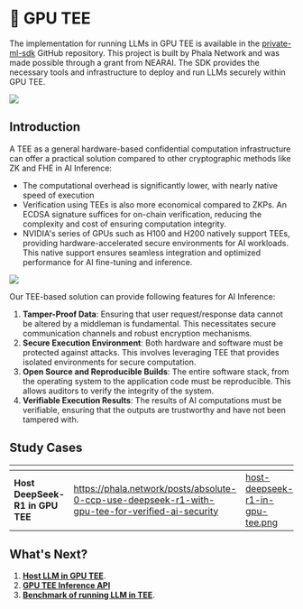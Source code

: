 # 🔐 GPU TEE

The implementation for running LLMs in GPU TEE is available in the [private-ml-sdk](https://github.com/nearai/private-ml-sdk) GitHub repository. This project is built by Phala Network and was made possible through a grant from NEARAI. The SDK provides the necessary tools and infrastructure to deploy and run LLMs securely within GPU TEE.

<Frame>
    <img src="/images/private-ml-sdk.png" />
</Frame>

## Introduction

A TEE as a general hardware-based confidential computation infrastructure can offer a practical solution compared to other cryptographic methods like ZK and FHE in AI Inference:

* The computational overhead is significantly lower, with nearly native speed of execution
* Verification using TEEs is also more economical compared to ZKPs. An ECDSA signature suffices for on-chain verification, reducing the complexity and cost of ensuring computation integrity.
* NVIDIA's series of GPUs such as H100 and H200 natively support TEEs, providing hardware-accelerated secure environments for AI workloads. This native support ensures seamless integration and optimized performance for AI fine-tuning and inference.

<Frame>
    <img src="/images/confidential-ai-inference-overview.png" />
</Frame>

Our TEE-based solution can provide following features for AI Inference:

1. **Tamper-Proof Data**: Ensuring that user request/response data cannot be altered by a middleman is fundamental. This necessitates secure communication channels and robust encryption mechanisms.
2. **Secure Execution Environment**: Both hardware and software must be protected against attacks. This involves leveraging TEE that provides isolated environments for secure computation.
3. **Open Source and Reproducible Builds**: The entire software stack, from the operating system to the application code must be reproducible. This allows auditors to verify the integrity of the system.
4. **Verifiable Execution Results**: The results of AI computations must be verifiable, ensuring that the outputs are trustworthy and have not been tampered with.

## Study Cases

<table data-card-size="large" data-view="cards"><thead><tr><th></th><th data-hidden data-card-target data-type="content-ref"></th><th data-hidden data-card-cover data-type="files"></th></tr></thead><tbody><tr><td><strong>Host DeepSeek-R1 in GPU TEE</strong></td><td><a href="https://phala.network/posts/absolute-0-ccp-use-deepseek-r1-with-gpu-tee-for-verified-ai-security">https://phala.network/posts/absolute-0-ccp-use-deepseek-r1-with-gpu-tee-for-verified-ai-security</a></td><td><a href="../../images/host-deepseek-r1-in-gpu-tee.png">host-deepseek-r1-in-gpu-tee.png</a></td></tr></tbody></table>

## What's Next?

1. [**Host LLM in GPU TEE**](../../gpu-tee/llm-in-tee.md).
2. [**GPU TEE Inference API**](../../gpu-tee/inference-api.md)
3. [**Benchmark of running LLM in TEE**](../../gpu-tee/benchmark.md).
